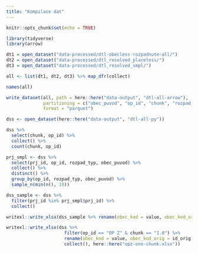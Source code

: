 ```yaml
---
title: "Kompilace dat"
---
```


```r
knitr::opts_chunk$set(echo = TRUE)

library(tidyverse)
library(arrow)

```

```r
dt1 = open_dataset("data-processed/dtl-obecless-rozpadnute-all/")
dt2 = open_dataset("data-processed/dtl_resolved_placeless/")
dt3 = open_dataset("data-processed/dtl_resolved_smpl/")

all <- list(dt1, dt2, dt3) %>% map_dfr(collect)

names(all)

write_dataset(all, path = here::here("data-output", "dtl-all-arrow"), 
              partitioning = c("obec_puvod", "op_id", "chunk", "rozpad_typ"), 
              format = "parquet")
```

```r
dss <- open_dataset(here::here("data-output", "dtl-all-py"))
```

```r
dss %>% 
  select(chunk, op_id) %>% 
  collect() %>% 
  count(chunk, op_id)
```

```r
prj_smpl <- dss %>% 
  select(prj_id, op_id, rozpad_typ, obec_puvod) %>% 
  collect() %>% 
  distinct() %>% 
  group_by(op_id, rozpad_typ, obec_puvod) %>% 
  sample_n(min(n(), 10))
```

```r
dss_sample <- dss %>% 
  filter(prj_id %in% prj_smpl$prj_id) %>% 
  collect()
```

```r
writexl::write_xlsx(dss_sample %>% rename(obec_kod = value, obec_kod_orig = id_orig), here::here("sample_export.xlsx"))
```


```r
writexl::write_xlsx(dss %>% 
                      filter(op_id == "OP Z" & chunk == "1.0") %>% 
                      rename(obec_kod = value, obec_kod_orig = id_orig) %>% 
                      collect(), here::here("opz-one-chunk.xlsx"))
```

